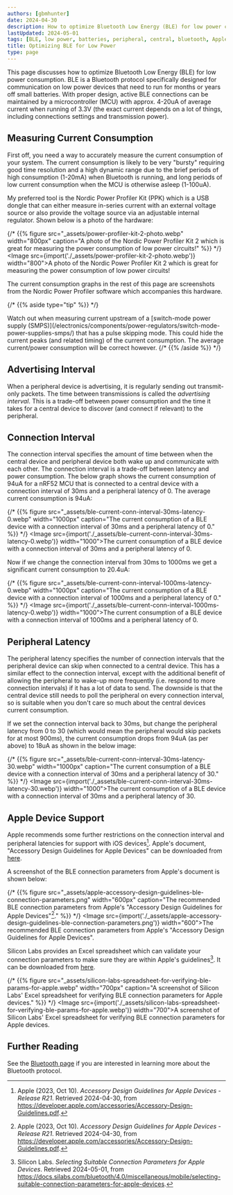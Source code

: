 ```yaml
---
authors: [gbmhunter]
date: 2024-04-30
description: How to optimize Bluetooth Low Energy (BLE) for low power consumption. BLE is a Bluetooth protocol specifically designed for communication on low power devices that need to run for months or years off small batteries. With proper design, active BLE connections can be maintained by a microcontroller (MCU) with approx. 4-20uA of average current when running from 3.3V.
lastUpdated: 2024-05-01
tags: [BLE, low power, batteries, peripheral, central, bluetooth, Apple, iOS, advertising, latency, connection interval]
title: Optimizing BLE for Low Power
type: page
---
```


<WarningIsNotes />

This page discusses how to optimize Bluetooth Low Energy (BLE) for low power consumption. BLE is a Bluetooth protocol specifically designed for communication on low power devices that need to run for months or years off small batteries. With proper design, active BLE connections can be maintained by a microcontroller (MCU) with approx. 4-20uA of average current when running of 3.3V (the exact current depends on a lot of things, including connections settings and transmission power).

## Measuring Current Consumption

First off, you need a way to accurately measure the current consumption of your system. The current consumption is likely to be very "bursty" requiring good time resolution and a high dynamic range due to the brief periods of high consumption (1-20mA) when Bluetooth is running, and long periods of low current consumption when the MCU is otherwise asleep (1-100uA).

My preferred tool is the Nordic Power Profiler Kit (PPK) which is a USB dongle that can either measure in-series current with an external voltage source or also provide the voltage source via an adjustable internal regulator. Shown below is a photo of the hardware:

{/* {{% figure src="_assets/power-profiler-kit-2-photo.webp" width="800px" caption="A photo of the Nordic Power Profiler Kit 2 which is great for measuring the power consumption of low power circuits!" %}} */}
<Image src={import('./_assets/power-profiler-kit-2-photo.webp')} width="800">A photo of the Nordic Power Profiler Kit 2 which is great for measuring the power consumption of low power circuits!</Image>

The current consumption graphs in the rest of this page are screenshots from the Nordic Power Profiler software which accompanies this hardware.

{/* {{% aside type="tip" %}} */}
<Aside type="tip">
Watch out when measuring current upstream of a [switch-mode power supply (SMPS)](/electronics/components/power-regulators/switch-mode-power-supplies-smps/) that has a pulse skipping mode. This could hide the current peaks (and related timing) of the current consumption. The average current/power consumption will be correct however.
{/* {{% /aside %}} */}
</Aside>

## Advertising Interval

When a peripheral device is advertising, it is regularly sending out transmit-only packets. The time between transmissions is called the _advertising interval_. This is a trade-off between power consumption and the time it takes for a central device to discover (and connect if relevant) to the peripheral.

## Connection Interval

The connection interval specifies the amount of time between when the central device and peripheral device both wake up and communicate with each other. The connection interval is a trade-off between latency and power consumption. The below graph shows the current consumption of 94uA for a nRF52 MCU that is connected to a central device with a connection interval of 30ms and a peripheral latency of 0. The average current consumption is 94uA:

{/* {{% figure src="_assets/ble-current-conn-interval-30ms-latency-0.webp" width="1000px" caption="The current consumption of a BLE device with a connection interval of 30ms and a peripheral latency of 0." %}} */}
<Image src={import('./_assets/ble-current-conn-interval-30ms-latency-0.webp')} width="1000">The current consumption of a BLE device with a connection interval of 30ms and a peripheral latency of 0.</Image>

Now if we change the connection interval from 30ms to 1000ms we get a significant current consumption to 20.4uA:

{/* {{% figure src="_assets/ble-current-conn-interval-1000ms-latency-0.webp" width="1000px" caption="The current consumption of a BLE device with a connection interval of 1000ms and a peripheral latency of 0." %}} */}
<Image src={import('./_assets/ble-current-conn-interval-1000ms-latency-0.webp')} width="1000">The current consumption of a BLE device with a connection interval of 1000ms and a peripheral latency of 0.</Image>

## Peripheral Latency

The peripheral latency specifies the number of connection intervals that the peripheral device can skip when connected to a central device. This has a similar effect to the connection interval, except with the additional benefit of allowing the peripheral to wake-up more frequently (i.e. respond to more connection intervals) if it has a lot of data to send. The downside is that the central device still needs to poll the peripheral on every connection interval, so is suitable when you don't care so much about the central devices current consumption.

If we set the connection interval back to 30ms, but change the peripheral latency from 0 to 30 (which would mean the peripheral would skip packets for at most 900ms), the current consumption drops from 94uA (as per above) to 18uA as shown in the below image:

{/* {{% figure src="_assets/ble-current-conn-interval-30ms-latency-30.webp" width="1000px" caption="The current consumption of a BLE device with a connection interval of 30ms and a peripheral latency of 30." %}} */}
<Image src={import('./_assets/ble-current-conn-interval-30ms-latency-30.webp')} width="1000">The current consumption of a BLE device with a connection interval of 30ms and a peripheral latency of 30.</Image>

## Apple Device Support

Apple recommends some further restrictions on the connection interval and peripheral latencies for support with iOS devices[^apple-accessory-design-guidelines]. Apple's document, "Accessory Design Guidelines for Apple Devices" can be downloaded from [here](https://developer.apple.com/accessories/Accessory-Design-Guidelines.pdf).

A screenshot of the BLE connection parameters from Apple's document is shown below:

{/* {{% figure src="_assets/apple-accessory-design-guidelines-ble-connection-parameters.png" width="600px" caption="The recommended BLE connection parameters from Apple's \"Accessory Design Guidelines for Apple Devices\"[^apple-accessory-design-guidelines]." %}} */}
<Image src={import('./_assets/apple-accessory-design-guidelines-ble-connection-parameters.png')} width="600">The recommended BLE connection parameters from Apple's "Accessory Design Guidelines for Apple Devices".</Image>

Silicon Labs provides an Excel spreadsheet which can validate your connection parameters to make sure they are within Apple's guidelines[^silicon-labs-apple-connection-parameters]. It can be downloaded from [here](https://docs.silabs.com/bluetooth/4.0/miscellaneous/mobile/selecting-suitable-connection-parameters-for-apple-devices).

{/* {{% figure src="_assets/silicon-labs-spreadsheet-for-verifying-ble-params-for-apple.webp" width="700px" caption="A screenshot of Silicon Labs' Excel spreadsheet for verifying BLE connection parameters for Apple devices." %}} */}
<Image src={import('./_assets/silicon-labs-spreadsheet-for-verifying-ble-params-for-apple.webp')} width="700">A screenshot of Silicon Labs' Excel spreadsheet for verifying BLE connection parameters for Apple devices.</Image>

## Further Reading

See the [Bluetooth page](/electronics/communication-protocols/bluetooth/) if you are interested in learning more about the Bluetooth protocol.

[^silicon-labs-optimizing-current-ble]: Silicon Labs. _Optimizing Current Consumption in Bluetooth Low Energy Devices_. Retrieved 2024-04-30, from https://docs.silabs.com/bluetooth/3.2/general/system-and-performance/optimizing-current-consumption-in-bluetooth-low-energy-devices.
[^apple-accessory-design-guidelines]: Apple (2023, Oct 10). _Accessory Design Guidelines for Apple Devices - Release R21_. Retrieved 2024-04-30, from https://developer.apple.com/accessories/Accessory-Design-Guidelines.pdf.
[^silicon-labs-apple-connection-parameters]: Silicon Labs. _Selecting Suitable Connection Parameters for Apple Devices_. Retrieved 2024-05-01, from https://docs.silabs.com/bluetooth/4.0/miscellaneous/mobile/selecting-suitable-connection-parameters-for-apple-devices.
